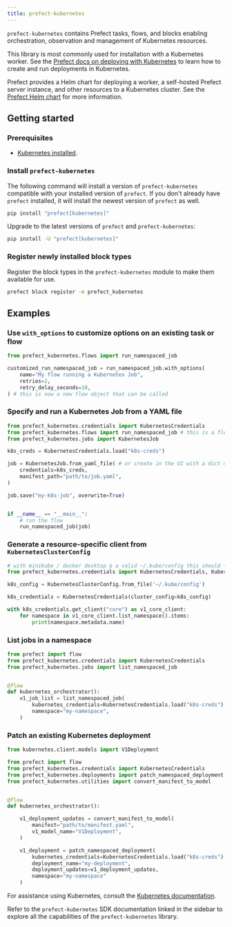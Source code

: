 ```yaml
---
title: prefect-kubernetes
---
```


`prefect-kubernetes` contains Prefect tasks, flows, and blocks enabling orchestration, observation and management of Kubernetes resources.

This library is most commonly used for installation with a Kubernetes worker. See the [Prefect docs on deploying with Kubernetes](3.0/deploy/infrastructure-examples/kubernetes) to learn how to create and run deployments in Kubernetes.

Prefect provides a Helm chart for deploying a worker, a self-hosted Prefect server instance, and other resources to a Kubernetes cluster. See the [Prefect Helm chart](https://github.com/synopkg/synopkg-helm) for more information.

## Getting started

### Prerequisites

- [Kubernetes installed](https://kubernetes.io/).

### Install `prefect-kubernetes`

The following command will install a version of `prefect-kubernetes` compatible with your installed version of `prefect`. 
If you don't already have `prefect` installed, it will install the newest version of `prefect` as well.

```bash
pip install "prefect[kubernetes]"
```

Upgrade to the latest versions of `prefect` and `prefect-kubernetes`:

```bash
pip install -U "prefect[kubernetes]"
```

### Register newly installed block types

Register the block types in the `prefect-kubernetes` module to make them available for use.

```bash
prefect block register -m prefect_kubernetes
```

## Examples

### Use `with_options` to customize options on an existing task or flow

```python
from prefect_kubernetes.flows import run_namespaced_job

customized_run_namespaced_job = run_namespaced_job.with_options(
    name="My flow running a Kubernetes Job",
    retries=2,
    retry_delay_seconds=10,
) # this is now a new flow object that can be called
```

### Specify and run a Kubernetes Job from a YAML file

```python
from prefect_kubernetes.credentials import KubernetesCredentials
from prefect_kubernetes.flows import run_namespaced_job # this is a flow
from prefect_kubernetes.jobs import KubernetesJob

k8s_creds = KubernetesCredentials.load("k8s-creds")

job = KubernetesJob.from_yaml_file( # or create in the UI with a dict manifest
    credentials=k8s_creds,
    manifest_path="path/to/job.yaml",
)

job.save("my-k8s-job", overwrite=True)


if __name__ == "__main__":
    # run the flow
    run_namespaced_job(job)
```

### Generate a resource-specific client from `KubernetesClusterConfig`

```python
# with minikube / docker desktop & a valid ~/.kube/config this should ~just work~
from prefect_kubernetes.credentials import KubernetesCredentials, KubernetesClusterConfig

k8s_config = KubernetesClusterConfig.from_file('~/.kube/config')

k8s_credentials = KubernetesCredentials(cluster_config=k8s_config)

with k8s_credentials.get_client("core") as v1_core_client:
    for namespace in v1_core_client.list_namespace().items:
        print(namespace.metadata.name)
```

### List jobs in a namespace

```python
from prefect import flow
from prefect_kubernetes.credentials import KubernetesCredentials
from prefect_kubernetes.jobs import list_namespaced_job


@flow
def kubernetes_orchestrator():
    v1_job_list = list_namespaced_job(
        kubernetes_credentials=KubernetesCredentials.load("k8s-creds"),
        namespace="my-namespace",
    )
```

### Patch an existing Kubernetes deployment

```python
from kubernetes.client.models import V1Deployment

from prefect import flow
from prefect_kubernetes.credentials import KubernetesCredentials
from prefect_kubernetes.deployments import patch_namespaced_deployment
from prefect_kubernetes.utilities import convert_manifest_to_model


@flow
def kubernetes_orchestrator():

    v1_deployment_updates = convert_manifest_to_model(
        manifest="path/to/manifest.yaml",
        v1_model_name="V1Deployment",
    )

    v1_deployment = patch_namespaced_deployment(
        kubernetes_credentials=KubernetesCredentials.load("k8s-creds"),
        deployment_name="my-deployment",
        deployment_updates=v1_deployment_updates,
        namespace="my-namespace"
    )
```

For assistance using Kubernetes, consult the [Kubernetes documentation](https://kubernetes.io/).

Refer to the `prefect-kubernetes` SDK documentation linked in the sidebar to explore all the capabilities of the `prefect-kubernetes` library.
